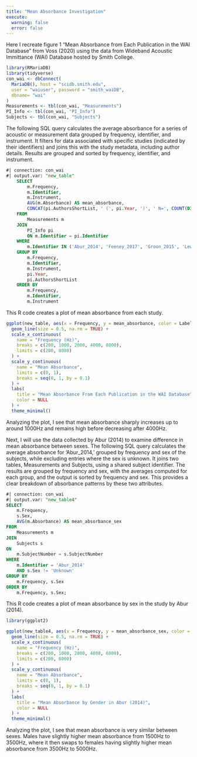 ```yaml
---
title: "Mean Absorbance Investigation"
execute:
  warning: false
  error: false
---
```


Here I recreate figure 1 "Mean Absorbance from Each Publication in the WAI Database" from Voss (2020) using the data from Wideband Acoustic Immittance (WAI) Database hosted by Smith College.

```r
library(RMariaDB)
library(tidyverse)
con_wai <- dbConnect(
  MariaDB(), host = "scidb.smith.edu",
  user = "waiuser", password = "smith_waiDB", 
  dbname= "wai"
)
Measurements <- tbl(con_wai, "Measurements")
PI_Info <- tbl(con_wai, "PI_Info")
Subjects <- tbl(con_wai, "Subjects")
```

The following SQL query calculates the average absorbance for a series of acoustic or measurement data grouped by frequency, identifier, and instrument. It filters for data associated with specific studies (indicated by their identifiers) and joins this with the study metadata, including author details. Results are grouped and sorted by frequency, identifier, and instrument.

```sql
#| connection: con_wai
#| output.var: "new_table"
    SELECT 
        m.Frequency,
        m.Identifier,
        m.Instrument,
        AVG(m.Absorbance) AS mean_absorbance, 
        CONCAT(pi.AuthorsShortList, ' (', pi.Year, ')', ' N=', COUNT(DISTINCT CONCAT(m.SubjectNumber, '-', m.Ear)),'; ', m.Instrument) AS Label
    FROM 
        Measurements m
    JOIN 
        PI_Info pi
        ON m.Identifier = pi.Identifier
    WHERE 
        m.Identifier IN ('Abur_2014', 'Feeney_2017', 'Groon_2015', 'Lewis_2015', 'Lui_2008', 'Rosowski_2012', 'Shahnaz_2006', 'Shaver_2013', 'Sun_2016', 'Voss_1994', 'Voss_2010', 'Werner_2010')
    GROUP BY 
        m.Frequency, 
        m.Identifier, 
        m.Instrument, 
        pi.Year, 
        pi.AuthorsShortList
    ORDER BY 
        m.Frequency, 
        m.Identifier, 
        m.Instrument
```

This R code creates a plot of mean absorbance from each study.

```r
ggplot(new_table, aes(x = Frequency, y = mean_absorbance, color = Label)) +
  geom_line(size = 0.5, na.rm = TRUE) +  
  scale_x_continuous(
    name = "Frequency (Hz)",
    breaks = c(200, 1000, 2000, 4000, 8000),
    limits = c(200, 8000)
  ) +
  scale_y_continuous(
    name = "Mean Absorbance",
    limits = c(0, 1), 
    breaks = seq(0, 1, by = 0.1)  
  ) +
  labs(
    title = "Mean Absorbance From Each Publication in the WAI Database",  
    color = NULL 
  ) +
  theme_minimal()
```
Analyzing the plot, I see that mean absorbance sharply increases up to around 1000Hz and remains high before decreasing after 4000Hz.

Next, I will use the data collected by Abur (2014) to examine difference in mean absorbance between sexes.
The following SQL query calculates the average absorbance for 'Abur_2014,' grouped by frequency and sex of the subjects, while excluding entries where the sex is unknown. It joins two tables, Measurements and Subjects, using a shared subject identifier. The results are grouped by frequency and sex, with the averages computed for each group, and the output is sorted by frequency and sex. This provides a clear breakdown of absorbance patterns by these two attributes.

```sql
#| connection: con_wai
#| output.var: "new_table4"
SELECT 
    m.Frequency, 
    s.Sex, 
    AVG(m.Absorbance) AS mean_absorbance_sex
FROM 
    Measurements m
JOIN 
    Subjects s
ON 
    m.SubjectNumber = s.SubjectNumber
WHERE 
    m.Identifier = 'Abur_2014'
    AND s.Sex != 'Unknown'
GROUP BY 
    m.Frequency, s.Sex
ORDER BY 
    m.Frequency, s.Sex;
```

This R code creates a plot of mean absorbance by sex in the study by Abur (2014).

```r
library(ggplot2)

ggplot(new_table4, aes(x = Frequency, y = mean_absorbance_sex, color = Sex)) +
  geom_line(size = 0.5, na.rm = TRUE) +
  scale_x_continuous(
    name = "Frequency (Hz)",
    breaks = c(200, 1000, 2000, 4000, 6000),
    limits = c(200, 6000)
  ) +
  scale_y_continuous(
    name = "Mean Absorbance",
    limits = c(0, 1), 
    breaks = seq(0, 1, by = 0.1)
  ) +
  labs(
    title = "Mean Absorbance by Gender in Abur (2014)",
    color = NULL 
  ) +
  theme_minimal()
```
Analyzing the plot, I see that mean absorbance is very similar between sexes. Males have slightly higher mean absorbance from 1500Hz to 3500Hz, where it then swaps to females having slightly higher mean absorbance from 3500Hz to 5000Hz.